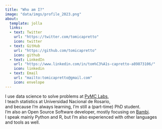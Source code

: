 ```yaml
---
title: "Who am I?"
image: "data/imgs/profile_2023.png"
about:
  template: jolla
  links:
  - text: Twitter
    url: "https://twitter.com/tomicapretto"
    icon: twitter
  - text: GitHub
    url: "https://github.com/tomicapretto"
    icon: github
  - text: LinkedIn
    url: "https://www.linkedin.com/in/tom%C3%A1s-capretto-a89873106/"
    icon: linkedin
  - text: Email
    url: "mailto:tomicapretto@gmail.com"
    icon: envelope
---
```


I use data science to solve problems at [PyMC Labs](https://www.pymc-labs.io/), <br>
I teach statistics at Universidad Nacional de Rosario,<br>
and because I'm always learning, I'm still a (part-time) PhD student.
<br>
I'm also an Open Source Software developer, mostly focusing on [Bambi](https://github.com/bambinos/bambi).
<br>
I speak mainly Python and R, but I'm also experienced with other languages and tools as well.
